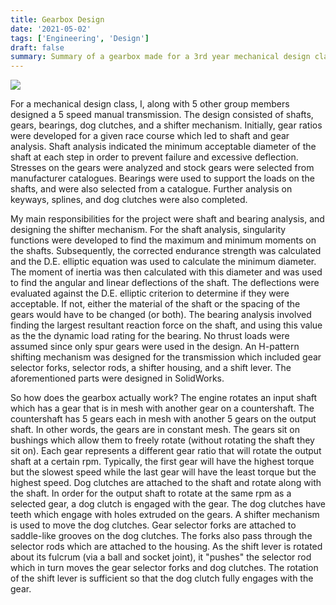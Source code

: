 ```yaml
---
title: Gearbox Design
date: '2021-05-02'
tags: ['Engineering', 'Design']
draft: false
summary: Summary of a gearbox made for a 3rd year mechanical design class.
---
```


<img src="/static/images/gearbox-render.png" />

For a mechanical design class, I, along with 5 other group members designed a 5 speed manual transmission. The design consisted of shafts, gears, bearings,
dog clutches, and a shifter mechanism. Initially, gear ratios were developed for a given race course which led to shaft and gear analysis. Shaft analysis indicated the
minimum acceptable diameter of the shaft at each step in order to prevent failure and excessive deflection. Stresses on the gears were analyzed and stock gears
were selected from manufacturer catalogues. Bearings were used to support the loads on the shafts, and were also selected from a catalogue.
Further analysis on keyways, splines, and dog clutches were also completed.

My main responsibilities for the project were shaft and bearing analysis, and designing the shifter mechanism. For the shaft analysis, singularity functions were
developed to find the maximum and minimum moments on the shafts. Subsequently, the corrected endurance strength was calculated and the D.E. elliptic equation was
used to calculate the minimum diameter. The moment of inertia was then calculated with this diameter and was used to find the angular and linear deflections of the shaft.
The deflections were evaluated against the D.E. elliptic criterion to determine if they were acceptable. If not, either the material of the shaft or the spacing of
the gears would have to be changed (or both). The bearing analysis involved finding the largest resultant reaction force on the shaft, and using this value as the
the dynamic load rating for the bearing. No thrust loads were assumed since only spur gears were used in the design. An H-pattern shifting mechanism was designed for the transmission
which included gear selector forks, selector rods, a shifter housing, and a shift lever. The aforementioned parts were designed in SolidWorks.

So how does the gearbox actually work? The engine rotates an input shaft which has a gear that is in mesh with another gear on a countershaft. The countershaft
has 5 gears each in mesh with another 5 gears on the output shaft. In other words, the gears are in constant mesh. The gears sit on bushings which allow them to freely rotate (without rotating the shaft they sit on).
Each gear represents a different gear ratio that will rotate the output shaft at a certain rpm. Typically, the first gear will have the highest torque but the slowest
speed while the last gear will have the least torque but the highest speed. Dog clutches are attached to the shaft and rotate along with the shaft. In order for
the output shaft to rotate at the same rpm as a selected gear, a dog clutch is engaged with the gear. The dog clutches have teeth which engage with holes extruded
on the gears. A shifter mechanism is used to move the dog clutches. Gear selector forks are attached to saddle-like grooves on the dog clutches. The forks also pass
through the selector rods which are attached to the housing. As the shift lever is rotated about its fulcrum (via a ball and socket joint), it "pushes" the selector
rod which in turn moves the gear selector forks and dog clutches. The rotation of the shift lever is sufficient so that the dog clutch fully engages with the gear.

